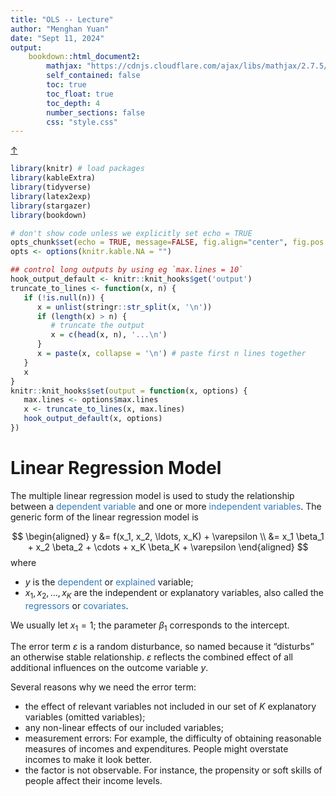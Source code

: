 ```yaml
---
title: "OLS -- Lecture"
author: "Menghan Yuan"
date: "Sept 11, 2024"
output: 
    bookdown::html_document2:
        mathjax: "https://cdnjs.cloudflare.com/ajax/libs/mathjax/2.7.5/MathJax.js?config=TeX-AMS_CHTML.js"
        self_contained: false
        toc: true
        toc_float: true
        toc_depth: 4
        number_sections: false
        css: "style.css"
---
```


<SCRIPT language="JavaScript" SRC="my_jxscript.js"></SCRIPT>

<a class="top-link" href="#top" id="js-top">↑</a>

```r
library(knitr) # load packages
library(kableExtra)
library(tidyverse)
library(latex2exp)
library(stargazer)
library(bookdown)

# don't show code unless we explicitly set echo = TRUE
opts_chunk$set(echo = TRUE, message=FALSE, fig.align="center", fig.pos = "H")
opts <- options(knitr.kable.NA = "")

## control long outputs by using eg `max.lines = 10`
hook_output_default <- knitr::knit_hooks$get('output')
truncate_to_lines <- function(x, n) {
   if (!is.null(n)) {
      x = unlist(stringr::str_split(x, '\n'))
      if (length(x) > n) {
         # truncate the output
         x = c(head(x, n), '...\n')
      }
      x = paste(x, collapse = '\n') # paste first n lines together
   }
   x
}
knitr::knit_hooks$set(output = function(x, options) {
   max.lines <- options$max.lines
   x <- truncate_to_lines(x, max.lines)
   hook_output_default(x, options)
})
```


# Linear Regression Model


The multiple linear regression model is used to study the relationship between a <span style='color:#337ab7'>dependent variable</span> and one or more <span style='color:#337ab7'>independent variables</span>. The generic form of the linear regression model is

$$
\begin{aligned}
y &= f(x_1, x_2, \ldots, x_K) + \varepsilon \\
&= x_1 \beta_1 + x_2 \beta_2 + \cdots + x_K \beta_K + \varepsilon
\end{aligned}
$$
where 

- $y$ is the <span style='color:#337ab7'>dependent</span> or <span style='color:#337ab7'>explained</span> variable;
- $x_1, x_2, \ldots, x_K$ are the independent or explanatory variables, also called the <span style='color:#337ab7'>regressors</span> or <span style='color:#337ab7'>covariates</span>.


We usually let $x_1=1$; the parameter $\beta_1$ corresponds to the intercept.


The error term $\varepsilon$ is a random disturbance, so named because it "disturbs" an otherwise stable relationship. $\varepsilon$ reflects the combined effect of all additional influences on the outcome variable $y$. 

Several reasons why we need the error term:

- the effect of relevant variables not included in our set of $K$ explanatory variables (omitted variables); 
- any non-linear effects of our included variables;
- measurement errors: For example, the difficulty of obtaining reasonable measures of incomes and expenditures. People might overstate incomes to make it look better.
- the factor is not observable. For instance, the propensity or soft skills of people affect their income levels. 















